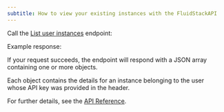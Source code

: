 ---
subtitle: How to view your existing instances with the FluidStackAPI
---

Call the [List user instances](/api-reference/instances/list) endpoint:

<EndpointRequestSnippet endpoint="GET /instances" />

<Markdown src="../../../snippets/api-key-header.mdx" />

Example response:

<EndpointResponseSnippet endpoint="GET /instances" />

If your request succeeds, the endpoint will respond with a JSON array containing one or more objects.

Each object contains the details for an instance belonging to the user whose API key was provided in the header. 

For further details, see the [API Reference](/api-reference/instances/list).